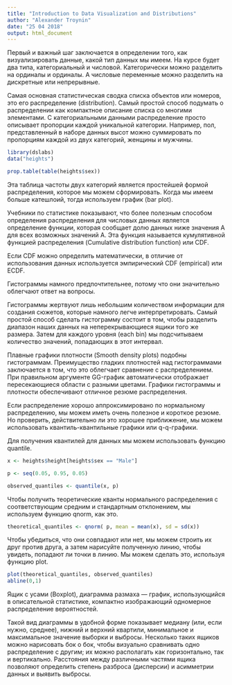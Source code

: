 ```yaml
---
title: "Introduction to Data Visualization and Distributions"
author: "Alexander Troynin"
date: "25 04 2018"
output: html_document
---
```


Первый и важный шаг заключается в определении того, как визуализировать
данные, какой тип данных мы имеем. На курсе будет два типа, категориальный
и числовой. Категорически можно разделить на ординалы и ординалы.
А числовые переменные можно разделить на дискретные или непрерывные.

Самая основная статистическая сводка списка объектов или номеров,
это его распределение (distribution). Самый простой способ 
подумать о распределении как компактное описание списка со многими 
элементами. C категориальными данными распределение
просто описывает пропорции каждой уникальной категории.
Например, пол, представленный в наборе данных высот
можно суммировать по пропорциям каждой из двух категорий,
женщины и мужчины.

```r
library(dslabs)
data("heights")
```

```r
prop.table(table(heights$sex))
```

Эта таблица частоты двух категорий является простейшей формой
распределения, которое мы можем сформировать. Когда мы имеем
больше катешлоий, тогда используем график (bar plot).

Учебники по статистике показывают, что более полезным способом
определения распределения для числовых данных является определение
функции, которая сообщает долю данных ниже значения A для всех
возможных значений A. Эта функция называется кумулятивной функцией
распределения (Cumulative distribution function) или CDF.

Если CDF можно определить математически, в отличие от
использования данных используется эмпирический CDF (empirical)
или ECDF.

Гистограммы намного предпочтительнее, потому что они значительно
облегчают ответ на вопросы.

Гистограммы жертвуют лишь небольшим количеством информации для
создания сюжетов, которые намного легче интерпретировать.
Самый простой способ сделать гистограмму состоит в том, чтобы
разделить диапазон наших данных на неперекрывающиеся ящики того
же размера. Затем для каждого уровня (each bin) мы подсчитываем
количество значений, попадающих в этот интервал.

Плавные графики плотности (Smooth density plots) подобны гистограммам. 
Преимущество гладких плотностей над гистограммами заключается в том,
что это облегчает сравнение с распределением. При правильном аргументе
GG-график автоматически отображает пересекающиеся области с разными
цветами. Графики гистограммы и плотности обеспечивают отличное резюме
распределения.

Если распределение хорошо аппроксимировано по нормальному распределению,
мы можем иметь очень полезное и короткое резюме. Но проверить, действительно
ли это хорошее приближение, мы можем использовать квантиль-квантильные
графики или q-q-графики.

Для получения квантилей для данных мы можем использовать функцию quantile.

```r
x <- heights$height[heights$sex == "Male"]
```

```r
p <- seq(0.05, 0.95, 0.05)

observed_quantiles <- quantile(x, p)
```

Чтобы получить теоретические кванты нормального распределения с соответствующим
средним и стандартным отклонением, мы используем функцию qnorm, как это.

```r
theoretical_quantiles <- qnorm( p, mean = mean(x), sd = sd(x))
```

Чтобы убедиться, что они совпадают или нет, мы можем строить их друг против друга,
а затем нарисуйте полученную линию, чтобы увидеть, попадают ли точки в линию. Мы можем 
сделать это, используя функцию plot.

```r
plot(theoretical_quantiles, observed_quantiles)
abline(0,1)
```

Ящик с усами (Boxplot), диаграмма размаха — график, использующийся в описательной
статистике, компактно изображающий одномерное распределение вероятностей.

Такой вид диаграммы в удобной форме показывает медиану (или, если нужно, среднее),
нижний и верхний квартили, минимальное и максимальное значение выборки и выбросы.
Несколько таких ящиков можно нарисовать бок о бок, чтобы визуально сравнивать одно
распределение с другим; их можно располагать как горизонтально, так и вертикально.
Расстояния между различными частями ящика позволяют определить степень разброса
(дисперсии) и асимметрии данных и выявить выбросы.
